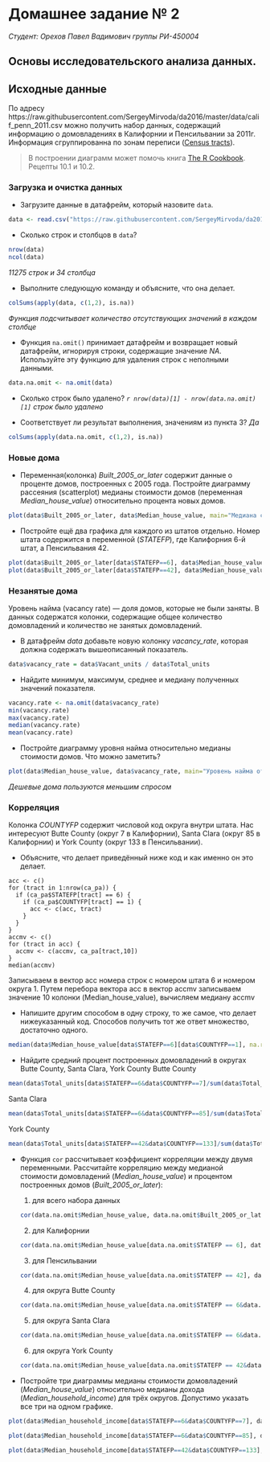 # Домашнее задание № 2
_Студент: Орехов Павел Вадимович группы РИ-450004_

## Основы исследовательского анализа данных.

## Исходные данные

По адресу https://raw.githubusercontent.com/SergeyMirvoda/da2016/master/data/calif_penn_2011.csv можно получить набор данных, 
содержащий информацию о домовладениях в Калифорнии и Пенсильвании за 2011г. Информация сгруппированна по зонам переписи ([Census tracts](https://en.wikipedia.org/wiki/Census_tract)).

>В построении диаграмм может помочь книга [The R Cookbook](http://shop.oreilly.com/product/9780596809164.do). Рецепты 10.1 и 10.2.

### Загрузка и очистка данных
- Загрузите данные в датафрейм, который назовите ``data``.
```{r}
data <- read.csv("https://raw.githubusercontent.com/SergeyMirvoda/da2016/master/data/calif_penn_2011.csv")
```

- Сколько строк и столбцов в ``data``?
```{r}
nrow(data)
ncol(data)
```
_11275 строк и 34 столбца_

- Выполните следующую команду и объясните, что она делает.
```{r}
colSums(apply(data, c(1,2), is.na))
```
_Функция подсчитывает количество отсутствующих значений в каждом столбце_

- Функция ``na.omit()`` принимает датафрейм и возвращает новый датафрейм, игнорируя строки, содержащие значение _NA_. Используйте эту функцию для удаления строк с неполными данными.
```{r}
data.na.omit <- na.omit(data)
```

- Сколько строк было удалено?
_`r nrow(data)[1] - nrow(data.na.omit)[1]` строк было удалено_

- Соответствует ли результат выполнения, значениям из пункта 3? _Да_
```{r}
colSums(apply(data.na.omit, c(1,2), is.na))
```

### Новые дома
- Переменная(колонка) _Built_2005_or_later_ содержит данные о проценте домов, построенных с 2005 года. Постройте диаграмму рассеяния (scatterplot)
медианы стоимости домов (переменная _Median_house_value_) относительно процента новых домов.
```{r}
plot(data$Built_2005_or_later, data$Median_house_value, main="Медиана стоимости домов относительно процента новых домов", xlab = "% новых домов", ylab = "Медиана стоимости")
```

- Постройте ещё два графика для каждого из штатов отдельно. Номер штата содержится в переменной (_STATEFP_), где Калифорния 6-й штат, а Пенсильвания 42.
```{r}
plot(data$Built_2005_or_later[data$STATEFP==6], data$Median_house_value[data$STATEFP==6], main = "Калифорния", xlab = "% новых домов", ylab = "Медиана стоимости")
plot(data$Built_2005_or_later[data$STATEFP==42], data$Median_house_value[data$STATEFP==42], main = "Пенсильвания", xlab = "% новых домов", ylab = "Медиана стоимости")
```

### Незанятые дома
Уровень найма (vacancy rate) — доля домов, которые не были заняты. В данных содержатся колонки, содержащие общее количество домовладений и количество не занятых домовладений. 

- В датафрейм _data_ добавьте новую колонку _vacancy_rate_, которая должна содержать вышеописанный показатель.
```{r}
data$vacancy_rate = data$Vacant_units / data$Total_units
```

- Найдите минимум, максимум, среднее и медиану полученных значений показателя.
```{r}
vacancy.rate <- na.omit(data$vacancy_rate)
min(vacancy.rate)
max(vacancy.rate)
median(vacancy.rate)
mean(vacancy.rate)
```

- Постройте диаграмму уровня найма относительно медианы стоимости домов. Что можно заметить?
```{r}
plot(data$Median_house_value, data$vacancy_rate, main="Уровень найма относительно медианы стоимости домов", xlab = "Медиана стоимости", ylab = "Уровень найма")
```
_Дешевые дома пользуются меньшим спросом_

### Корреляция
Колонка _COUNTYFP_ содержит числовой код округа внутри штата. Нас интересуют Butte County (округ 7 в Калифорнии), Santa Clara (округ 85 в Калифорнии) 
и York County (округ 133 в Пенсильвании).

- Объясните, что делает приведённый ниже код и как именно он это делает.
```
acc <- c()
for (tract in 1:nrow(ca_pa)) {
  if (ca_pa$STATEFP[tract] == 6) {
    if (ca_pa$COUNTYFP[tract] == 1) {
      acc <- c(acc, tract)
    }
  }
}
accmv <- c()
for (tract in acc) {
  accmv <- c(accmv, ca_pa[tract,10])
}
median(accmv)
```

Записываем в вектор acc номера строк с номером штата 6 и номером округа 1. Путем перебора вектора acc в вектор accmv записываем значение 10 колонки (Median_house_value), вычисляем медиану accmv

- Напишите другим способом в одну строку, то же самое, что делает нижеуказанный код. Способов получить тот же ответ множество, достаточно одного.
```{r}
median(data$Median_house_value[data$STATEFP==6][data$COUNTYFP==1], na.rm=TRUE)
```


- Найдите средний процент построенных домовладений в округах Butte County, Santa Clara, York County
Butte County
```{r}
mean(data$Total_units[data$STATEFP==6&data$COUNTYFP==7]/sum(data$Total_units[data$STATEFP==6]))
```
Santa Clara
```{r}
mean(data$Total_units[data$STATEFP==6&data$COUNTYFP==85]/sum(data$Total_units[data$STATEFP==6]))
```
York County
```{r}
mean(data$Total_units[data$STATEFP==42&data$COUNTYFP==133]/sum(data$Total_units[data$STATEFP==42]))
```

- Функция ``cor`` рассчитывает коэффициент корреляции между двумя переменными. Рассчитайте корреляцию между медианой стоимости домовладений (_Median_house_value_) и процентом построенных домов (_Built_2005_or_later_):

  1. для всего набора данных
```{r}
cor(data.na.omit$Median_house_value, data.na.omit$Built_2005_or_later)
```
  
  2. для Калифорнии
```{r}
cor(data.na.omit$Median_house_value[data.na.omit$STATEFP == 6], data.na.omit$Built_2005_or_later[data.na.omit$STATEFP == 6])
```
  3. для Пенсильвании
```{r}
cor(data.na.omit$Median_house_value[data.na.omit$STATEFP == 42], data.na.omit$Built_2005_or_later[data.na.omit$STATEFP == 42])
```
  4. для округа Butte County
```{r}
cor(data.na.omit$Median_house_value[data.na.omit$STATEFP == 6&data.na.omit$COUNTYFP==7], data.na.omit$Built_2005_or_later[data.na.omit$STATEFP == 6&data.na.omit$COUNTYFP==7])
```
  5. для округа Santa Clara
```{r}
cor(data.na.omit$Median_house_value[data.na.omit$STATEFP == 6&data.na.omit$COUNTYFP==85], data.na.omit$Built_2005_or_later[data.na.omit$STATEFP == 6&data.na.omit$COUNTYFP==85])
```
  6. для округа York County
```{r}
cor(data.na.omit$Median_house_value[data.na.omit$STATEFP == 42&data.na.omit$COUNTYFP==133], data.na.omit$Built_2005_or_later[data.na.omit$STATEFP == 42&data.na.omit$COUNTYFP==133])
```

- Постройте три диаграммы медианы стоимости домовладений (_Median_house_value_) относительно медианы дохода (_Median_household_income_) для трёх округов. Допустимо указать все три на одном графике.
```{r}
plot(data$Median_household_income[data$STATEFP==6&data$COUNTYFP==7], data$Median_house_value[data$STATEFP==6&data$COUNTYFP==7], xlab = "Медиана дохода", ylab = "Стоимость домовладений", main="Butte County")

plot(data$Median_household_income[data$STATEFP==6&data$COUNTYFP==85], data$Median_house_value[data$STATEFP==6&data$COUNTYFP==85], xlab = "Медиана дохода", ylab = "Стоимость домовладений", main="Santa Clara")

plot(data$Median_household_income[data$STATEFP==42&data$COUNTYFP==133], data$Median_house_value[data$STATEFP==42&data$COUNTYFP==133], xlab = "Медиана дохода", ylab = "Стоимость домовладений", main="York County")
```